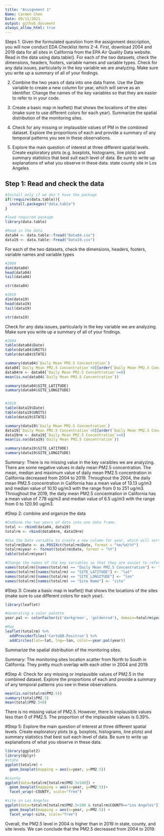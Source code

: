 ```yaml
---
title: "Assignment 1"
Name: Carmen Chen
Date: 09/11/2021
output: github_document
always_allow_html: true
---
```


Steps
1. Given the formulated question from the assignment description, you will now conduct EDA Checklist items 2-4. First, download 2004 and 2019 data for all sites in California from the EPA Air Quality Data website. Read in the data using data.table(). For each of the two datasets, check the dimensions, headers, footers, variable names and variable types. Check for any data issues, particularly in the key variable we are analyzing. Make sure you write up a summary of all of your findings.

2. Combine the two years of data into one data frame. Use the Date variable to create a new column for year, which will serve as an identifier. Change the names of the key variables so that they are easier to refer to in your code.

3. Create a basic map in leaflet() that shows the locations of the sites (make sure to use different colors for each year). Summarize the spatial distribution of the monitoring sites.

4. Check for any missing or implausible values of PM in the combined dataset. Explore the proportions of each and provide a summary of any temporal patterns you see in these observations.

5. Explore the main question of interest at three different spatial levels. Create exploratory plots (e.g. boxplots, histograms, line plots) and summary statistics that best suit each level of data. Be sure to write up explanations of what you observe in these data.
  state
  county
  site in Los Angeles
  

## Step 1: Read and check the data

```r
#Install only if we don't have the package
if(!require(data.table)){
  install.packages("data.table")
}

#load required package
library(data.table)

#Read in the data
data04 <- data.table::fread("Data04.csv")
data19 <- data.table::fread("Data19.csv")
```


For each of the two datasets, check the dimensions, headers, footers, variable names and variable types
```r
#2004
dim(data04)
head(data04)
tail(data04)

str(data04)

#2019
dim(data19)
head(data19)
tail(data19)

str(data19)
```


Check for any data issues, particularly in the key variable we are analyzing. Make sure you write up a summary of all of your findings.

```r
#2004
table(data04$Date)
table(data04$UNITS)
table(data04$STATE)

summary(data04$`Daily Mean PM2.5 Concentration`)
data04[`Daily Mean PM2.5 Concentration`<0][order(`Daily Mean PM2.5 Concentration`)]
data04rm <- data04[`Daily Mean PM2.5 Concentration`>=0]
mean(is.na(data04$`Daily Mean PM2.5 Concentration`))

summary(data04$SITE_LATITUDE)
summary(data04$SITE_LONGITUDE)


#2019
table(data19$Date)
table(data19$UNITS)
table(data19$STATE)

summary(data19$`Daily Mean PM2.5 Concentration`)
data19[`Daily Mean PM2.5 Concentration`<0][order(`Daily Mean PM2.5 Concentration`)]
data19rm <- data19[`Daily Mean PM2.5 Concentration`>=0]
mean(is.na(data19$`Daily Mean PM2.5 Concentration`))

summary(data19$SITE_LATITUDE)
summary(data19$SITE_LONGITUDE)
```

Summary: There is no missing value in the key varaibles we are analyzing. There are some negative values in daily mean PM2.5 concentration. The mean, median and maximum value of daily mean PM2.5 concentration in California decreased from 2004 to 2019. Throughout the 2004, the daily mean PM2.5 concentration in California has a mean value of 13.13 ug/m3 and median value of 10.10 ug/m3 with the range from 0 to 251 ug/m3. Throughout the 2019, the daily mean PM2.5 concentration in California has a mean value of 7.78 ug/m3 and median value of 6.5 ug/m3 with the range from 0 to 120.90 ug/m3.



#Step 2: combine and organize the data

```r
#Combine the two years of data into one data frame. 
total <- rbind(data04, data19)
totalrm <- rbind(data04rm, data19rm)

#Use the Date variable to create a new column for year, which will serve as an identifier. 
totalrm$Date <- as.POSIXct(totalrm$Date, format = "%m/%d/%Y")
totalrm$year <- format(totalrm$Date, format = "%Y")
table(totalrm$year)

#Change the names of the key variables so that they are easier to refer to in your code.
names(totalrm)[names(totalrm) == "Daily Mean PM2.5 Concentration"] <- "PM2.5"
names(totalrm)[names(totalrm) == "SITE_LATITUDE"] <- "lat"
names(totalrm)[names(totalrm) == "SITE_LONGITUDE"] <- "lon"
names(totalrm)[names(totalrm) == "Site Name"] <- "site"

```



#Step 3: Create a basic map in leaflet() that shows the locations of the sites (make sure to use different colors for each year). 

```r
library(leaflet)

#Generating a color palette
year.pal <- colorFactor(c('darkgreen', 'goldenrod'), domain=totalrm$year)

#Map
leaflet(totalrm) %>%
  addProviderTiles('CartoDB.Positron') %>%
  addCircles(lat=~lat, lng=~lon, color=~year.pal(year))
```


Summarize the spatial distribution of the monitoring sites.

Summary: The monitoring sites location scatter from North to South in California. They pretty much overlap with each other in 2004 and 2019. 


#Step 4: Check for any missing or implausible values of PM2.5 in the combined dataset. Explore the proportions of each and provide a summary of any temporal patterns you see in these observations.

```r
mean(is.na(totalrm$PM2.5))
summary(total$PM2.5)
mean(total$PM2.5<0)
```
There is no missing value of PM2.5. However, there is implausible values less than 0 of PM2.5. The proportion of the implausible values is 0.39%.


#Step 5: Explore the main question of interest at three different spatial levels. Create exploratory plots (e.g. boxplots, histograms, line plots) and summary statistics that best suit each level of data. Be sure to write up explanations of what you observe in these data.

```r
library(ggplot2)
library(dplyr)
#state
ggplot(totalrm) +
  geom_boxplot(mapping = aes(x=year, y=PM2.5))

#county
ggplot(data=totalrm[totalrm$PM2.5<100]) + 
  geom_boxplot(mapping = aes(x=year, y=PM2.5))+
  facet_wrap(~COUNTY, scale="free")

#site in Los Angeles
ggplot(data=totalrm[totalrm$PM2.5<100 & totalrm$COUNTY=="Los Angeles"]) +
  geom_boxplot(mapping = aes(x=year, y=PM2.5)) +
  facet_wrap(~site, scale="free")

```

Overall, the PM2.5 level in 2004 is higher than in 2019 in state, county, and site levels. We can conclude that the PM2.5 decreased from 2004 to 2019. 
